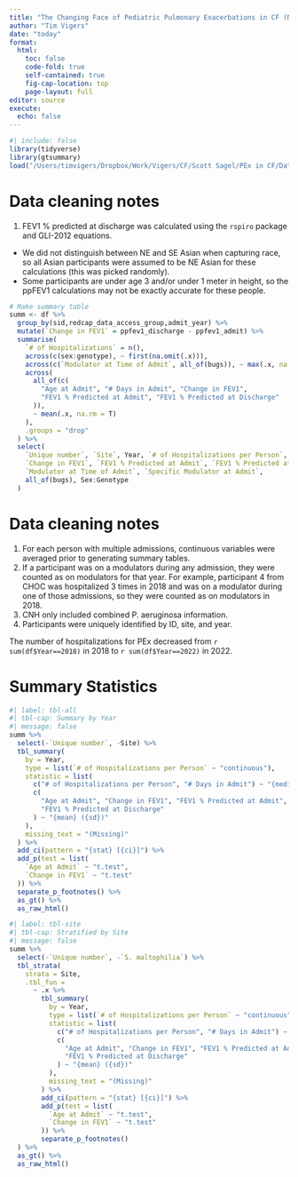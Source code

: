 ```yaml
---
title: "The Changing Face of Pediatric Pulmonary Exacerbations in CF (NACFC 2023)"
author: "Tim Vigers"
date: "today"
format:
  html:
    toc: false
    code-fold: true
    self-contained: true
    fig-cap-location: top
    page-layout: full
editor: source
execute: 
  echo: false
---
```


```r
#| include: false
library(tidyverse)
library(gtsummary)
load("/Users/timvigers/Dropbox/Work/Vigers/CF/Scott Sagel/PEx in CF/Data_Cleaned/analysis_dataset.RData")
```

# Data cleaning notes

1. FEV1 % predicted at discharge was calculated using the `rspiro` package and GLI-2012 equations.
  - We did not distinguish between NE and SE Asian when capturing race, so all Asian participants were assumed to be NE Asian for these calculations (this was picked randomly).
  - Some participants are under age 3 and/or under 1 meter in height, so the ppFEV1 calculations may not be exactly accurate for these people.

```r
# Make summary table
summ <- df %>%
  group_by(sid,redcap_data_access_group,admit_year) %>%
  mutate(`Change in FEV1` = ppfev1_discharge - ppfev1_admit) %>%
  summarise(
    `# of Hospitalizations` = n(),
    across(c(sex:genotype), ~ first(na.omit(.x))),
    across(c(`Modulator at Time of Admit`, all_of(bugs)), ~ max(.x, na.rm = T)),
    across(
      all_of(c(
        "Age at Admit", "# Days in Admit", "Change in FEV1",
        "FEV1 % Predicted at Admit", "FEV1 % Predicted at Discharge"
      )),
      ~ mean(.x, na.rm = T)
    ),
    .groups = "drop"
  ) %>%
  select(
    `Unique number`, `Site`, Year, `# of Hospitalizations per Person`, `# Days in Admit`, `Age at Admit`,
    `Change in FEV1`, `FEV1 % Predicted at Admit`, `FEV1 % Predicted at Discharge`,
    `Modulator at Time of Admit`, `Specific Modulator at Admit`,
    all_of(bugs), Sex:Genotype
  )
```

# Data cleaning notes

1. For each person with multiple admissions, continuous variables were averaged prior to generating summary tables.
2. If a participant was on a modulators during any admission, they were counted as on modulators for that year. For example, participant 4 from CHOC was hospitalized 3 times in 2018 and was on a modulator during one of those admissions, so they were counted as on modulators in 2018.
3. CNH only included combined P. aeruginosa information.
4. Participants were uniquely identified by ID, site, and year.

The number of hospitalizations for PEx decreased from `r sum(df$Year==2018)` in 2018 to `r sum(df$Year==2022)` in 2022.

# Summary Statistics

```r
#| label: tbl-all
#| tbl-cap: Summary by Year
#| message: false
summ %>%
  select(-`Unique number`, -Site) %>%
  tbl_summary(
    by = Year,
    type = list(`# of Hospitalizations per Person` ~ "continuous"),
    statistic = list(
      c("# of Hospitalizations per Person", "# Days in Admit") ~ "{median} ({p25}, {p75})",
      c(
        "Age at Admit", "Change in FEV1", "FEV1 % Predicted at Admit",
        "FEV1 % Predicted at Discharge"
      ) ~ "{mean} ({sd})"
    ),
    missing_text = "(Missing)"
  ) %>%
  add_ci(pattern = "{stat} [{ci}]") %>%
  add_p(test = list(
    `Age at Admit` ~ "t.test",
    `Change in FEV1` ~ "t.test"
  )) %>%
  separate_p_footnotes() %>%
  as_gt() %>%
  as_raw_html()
```

```r
#| label: tbl-site
#| tbl-cap: Stratified by Site
#| message: false
summ %>%
  select(-`Unique number`, -`S. maltophilia`) %>%
  tbl_strata(
    strata = Site,
    .tbl_fun =
      ~ .x %>%
        tbl_summary(
          by = Year,
          type = list(`# of Hospitalizations per Person` ~ "continuous"),
          statistic = list(
            c("# of Hospitalizations per Person", "# Days in Admit") ~ "{median} ({p25}, {p75})",
            c(
              "Age at Admit", "Change in FEV1", "FEV1 % Predicted at Admit",
              "FEV1 % Predicted at Discharge"
            ) ~ "{mean} ({sd})"
          ),
          missing_text = "(Missing)"
        ) %>%
        add_ci(pattern = "{stat} [{ci}]") %>%
        add_p(test = list(
          `Age at Admit` ~ "t.test",
          `Change in FEV1` ~ "t.test"
        )) %>%
        separate_p_footnotes()
  ) %>%
  as_gt() %>%
  as_raw_html()
```
